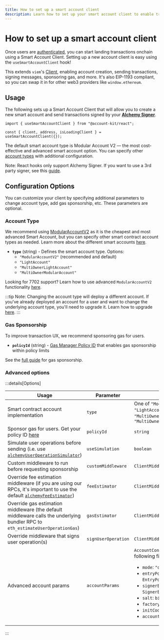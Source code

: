 ```yaml
---
title: How to set up a smart account client
description: Learn how to set up your smart account client to enable transactions onchain
---
```


# How to set up a smart account client

Once users are [authenticated](/react/getting-started), you can start landing transactions onchain using a Smart Account Client. Setting up a new account client is easy using the `useSmartAccountClient` hook!

This extends `viem`'s [Client](https://viem.sh/docs/clients/custom#build-your-own-client), enabling account creation, sending transactions, signing messages, sponsoring gas, and more. It's also EIP-1193 compliant, so you can swap it in for other web3 providers like `window.ethereum`.

## Usage

The following sets up a Smart Account Client that will allow you to create a new smart account and send transactions signed by your **[Alchemy Signer](/react/getting-started)**.

```tsx twoslash
import { useSmartAccountClient } from "@account-kit/react";

const { client, address, isLoadingClient } = useSmartAccountClient({});
```

The default smart account type is Modular Account V2 — the most cost-effective and advanced smart account option. You can specify other [account types](#account-type) with additional configuration.

Note: React hooks only support Alchemy Signer. If you want to use a 3rd party signer, see this [guide](/third-party/signers).

## Configuration Options

You can customize your client by specifying additional parameters to change account type, add gas sponsorship, etc. These parameters are optional.

### Account Type

We recommend using [ModularAccountV2](/smart-contracts/modular-account-v2/overview) as it is the cheapest and most advanced Smart Account, but you can specify other smart contract account types as needed. Learn more about the different smart accounts [here](/smart-contracts/choosing-a-smart-account).

- **`type`** (string) - Defines the smart account type. Options:
  - `"ModularAccountV2"` (recommended and default)
  - `"LightAccount"`
  - `"MultiOwnerLightAccount"`
  - `"MultiOwnerModularAccount"`

Looking for 7702 support? Learn how to use advanced `ModularAccountV2` functionality [here](#TODO/702-guide).

:::tip
Note: Changing the account type will deploy a different account. If you've already deployed an account for a user and want to change the underlying account type, you'll need to upgrade it. Learn how to upgrade [here](/smart-contracts/modular-account/upgrading-to-modular-account).
:::

### Gas Sponsorship

To improve transaction UX, we recommend sponsoring gas for users.

- **`policyId`** (string) - [Gas Manager Policy ID](https://dashboard.alchemy.com/gas-manager/policy/create/?a=ak-docs) that enables gas sponsorship within policy limits

See the [full guide](/react/sponsor-gas) for gas sponsorship.

### Advanced options

:::details[Options]

| Usage                                                                                                                                                                                 | Parameter           | Type                                                                                                                                                                                                                                                                                                 |
| ------------------------------------------------------------------------------------------------------------------------------------------------------------------------------------- | ------------------- | ---------------------------------------------------------------------------------------------------------------------------------------------------------------------------------------------------------------------------------------------------------------------------------------------------- |
| Smart contract account implementation                                                                                                                                                 | `type`              | One of `"ModularAccountV2"`, `"LightAccount"`, `"MultiOwnerLightAccount"`, `"MultiOwnerModularAccount"`                                                                                                                                                                                              |
| Sponsor gas for users. Get your policy ID [here](https://dashboard.alchemy.com/gas-manager)                                                                                           | `policyId`          | `string`                                                                                                                                                                                                                                                                                             |
| Simulate user operations before sending (i.e. use [`alchemyUserOperationSimulator`](/reference/account-kit/infra/functions/alchemyUserOperationSimulator))                            | `useSimulation`     | `boolean`                                                                                                                                                                                                                                                                                            |
| Custom middleware to run before requesting sponsorship                                                                                                                                | `customMiddleware`  | `ClientMiddlewareFn`                                                                                                                                                                                                                                                                                 |
| Override fee estimation middleware (if you are using our RPCs, it's important to use the default [`alchemyFeeEstimator`](/reference/account-kit/infra/functions/alchemyFeeEstimator)) | `feeEstimator`      | `ClientMiddlewareFn`                                                                                                                                                                                                                                                                                 |
| Override gas estimation middleware (the default middleware calls the underlying bundler RPC to `eth_estimateUserOperationGas`)                                                        | `gasEstimator`      | `ClientMiddlewareFn`                                                                                                                                                                                                                                                                                 |
| Override middleware that signs user operation(s)                                                                                                                                      | `signUserOperation` | `ClientMiddlewareFn`                                                                                                                                                                                                                                                                                 |
| Advanced account params                                                                                                                                                               | `accountParams`     | `AccountConfig` with the following fields: <ul><li>`mode`: `"default"` \| `"7702"`</li><li>`entryPoint`: `EntryPointDef`</li><li>`signerEntity`: `SignerEntity`</li><li>`salt`: `bigint`</li><li>`factoryAddress`: `Address`</li><li>`initCode`: `Hex`</li><li>`accountAddress`: `Address`</li></ul> |

:::
